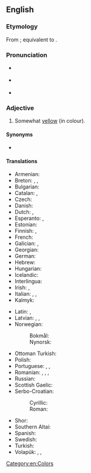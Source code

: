 ==English==

===Etymology===
From {{inh|en|enm|ȝelowisch}}; equivalent to {{suffix|en|yellow|ish}}.

===Pronunciation===
* {{a|RP}} {{IPA|en|/ˈjeləʊɪʃ/}}
* {{a|US}} {{IPA|en|/ˈjelɔʊɪʃ/}}
* {{audio|en|en-us-yellowish.ogg|Audio (US)}}

===Adjective===
{{en-adj|-}}

# Somewhat [[yellow]] (in colour).

====Synonyms====
* {{l|en|yellowy}}

====Translations====
{{trans-top|somewhat yellow}}
* Armenian: {{t+|hy|դեղնավուն}}
* Breton: {{t+|br|arvelen}}, {{t+|br|azvelen}}, {{t+|br|damvelen}}
* Bulgarian: {{t|bg|жълтеникав}}
* Catalan: {{t+|ca|groguenc}}, {{t+|ca|grogós}}
* Czech: {{t|cs|žlutavý}}
* Danish: {{t|da|gulagtig}}
* Dutch: {{t+|nl|gelig}}, {{t+|nl|geelachtig}}
* Esperanto: {{t|eo|flaveta}}, {{t|eo|dubeflava}}
* Estonian: {{t|et|kollakas}}
* Finnish: {{t+|fi|kellertävä}}, {{t|fi|kellahko}}
* French: {{t+|fr|jaunâtre}}
* Galician: {{t+|gl|amarelado}}, {{t+|gl|amarelento}}
* Georgian: {{t|ka|მოყვითალო}}
* German: {{t+|de|gelblich}}
* Hebrew: {{t+|he|צְהַבְהַב|tr=ts'havháv}}
* Hungarian: {{t+|hu|sárgás}}
* Icelandic: {{t|is|gulleitur}}
* Interlingua: {{t|ia|[[aliquanto]] [[jalne]]}}
* Irish: {{t|ga|scothbhuí}}, {{t|ga|leathbhuí}}
* Italian: {{t|it|giallastro}}, {{t+|it|gialliccio}}, {{t+|it|giallognolo}}
* Kalmyk: {{t|xal|шарвцр}}
{{trans-mid}}
* Latin: {{t|la|galbinus}}, {{t|la|luteolus|m}}
* Latvian: {{t|lv|iedzeltens}}, {{t|lv|dzeltengans}}, {{t|lv|dzeltenīgs}}
* Norwegian:
*: Bokmål: {{t+|nb|gulaktig}}
*: Nynorsk: {{t|nn|gulaktig}}
* Ottoman Turkish: {{t|ota|صاریمسی|tr=sarımsı}}
* Polish: {{t+|pl|żółtawy}}
* Portuguese: {{t+|pt|amarelado}}, {{t|pt|amarelento}}, {{t|pt|[[tirante]] [[a]] [[amarelo]]}}
* Romanian: {{t+|ro|gălbui}}, {{t+|ro|gălbenatic}}, {{t+|ro|gălbeniu}}, {{t+|ro|gălbiu}}
* Russian: {{t+|ru|желтова́тый}}
* Scottish Gaelic: {{t|gd|fo-bhuidhe}}
* Serbo-Croatian:
*: Cyrillic: {{t|sh|жу̏ћкаст}}
*: Roman: {{t+|sh|žȕćkast|m}}
* Shor: {{t|cjs|сарғамдық}}
* Southern Altai: {{t|alt|сарызымак}}
* Spanish: {{t+|es|amarillento}}
* Swedish: {{t+|sv|gulaktig}}
* Turkish: {{t+|tr|sarımsı}}
* Volapük: {{t+|vo|yelovilik}}, {{t|vo|yeliblik}} {{qualifier|older term}}, {{t|vo|luyelibik}} {{qualifier|older term}}
{{trans-bottom}}

[[Category:en:Colors]]